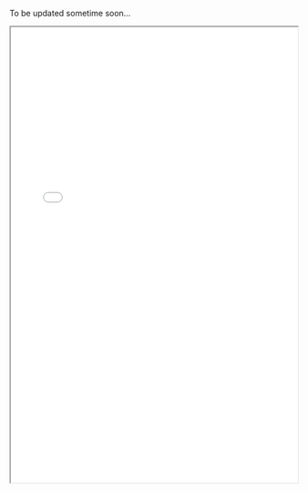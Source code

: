 
To be updated sometime soon...

<iframe src="CV.pdf" width="100%" height="800" title="Curriculum Vitae"></iframe>